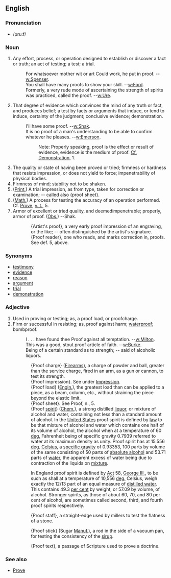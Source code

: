 ==English==
===Pronunciation===
*/pru:f/

===Noun===

# Any effort, process, or operation designed to establish or  discover a fact or truth; an act of testing; a test; a trial.
#:For whatsoever mother wit or art Could work, he put in proof.  --[[w:Spenser]].
#: You shall have many proofs to show your skill.  --[[w:Ford]].
#: Formerly, a very rude mode of ascertaining the strength of spirits was practiced, called the proof.  --[[w:Ure]].
# That degree of evidence which convinces the mind of any truth or fact, and produces belief; a test by facts or arguments that induce, or tend to induce, certainty of the judgment; conclusive evidence; demonstration.
#: I'll have some proof.  --[[w:Shak]].
#: It is no proof of a man's understanding to be able to confirm whatever he pleases.       --[[w:Emerson]].
#::Note: Properly speaking, proof is the effect or result of evidence, evidence is the medium of proof. [[Cf.]] [[Demonstration]], 1.
# The quality or state of having been proved or tried; firmness or hardness that resists impression, or does not yield to force; impenetrability of physical bodies.
# Firmness of mind; stability not to be shaken.
# ([[Print.]]) A trial impression, as from type, taken for correction or examination; -- called also {proof sheet}.
# ([[Math.]]) A process for testing the accuracy of an operation performed. Cf. [[Prove]], [[v. t.]], 5.
# Armor of excellent or tried quality, and deemedimpenetrable; properly, armor of proof. ([[Obs.]]) --Shak.

::{Artist's proof}, a very early proof impression of an engraving, or the like; -- often distinguished by the artist's signature.
::{Proof reader}, one who reads, and marks correction in, proofs. See def. 5, above.

===Synonyms===
*[[testimony]]
*[[evidence]] 
*[[reason]]
*[[argument]]
*[[trial]]
*[[demonstration]] 

=== Adjective ===
# Used in proving or testing; as, a proof load, or proofcharge.
# Firm or successful in resisting; as, proof against harm; [[waterproof]]; bombproof.
#: I . . . have found thee Proof against all temptation. --[[w:Milton]].
#: This was a good, stout proof article of faith. --[[w:Burke]].
#: Being of a certain standard as to strength; -- said of alcoholic liquors.

::{Proof charge} ([[Firearm]]s), a charge of powder and ball, greater than the service charge, fired in an arm, as a gun or cannon, to test its strength.
::{Proof impression}. See under [[Impression]].
::{Proof load} ([[Engin.]]), the greatest load than can be applied to a piece, as a beam, column, etc., without straining the piece beyond the elastic limit.
::{Proof sheet}. See Proof, n., 5.
::{Proof [[spirit]]} ([[Chem.]]), a strong distilled [[liquor]], or mixture  of alcohol and water, containing not less than a standard  amount of alcohol. In the [[United States]] proof spirit is defined by [[law]] to be that mixture of alcohol and water which contains one half of its volume of alcohol, the alcohol when at a temperature of 60 [[deg.]] Fahrenheit being of specific gravity 0.7939 referred to water at its maximum density as unity. Proof spirit has at 15.556 [[deg.]] [[W:Celsuis|Celsius]], a [[w:specific gravity|specific gravity]] of 0.93353, 100 parts by volume of the same consisting of 50 parts of [[w:absolute alcohol|absolute alcohol]] and 53.71 parts of [[water]], the apparent excess of water being due to contraction of the liquids on [[mixture]]. 

::In England proof spirit is defined by [[Act]] 58, [[w:George III|George III.]], to be such as shall at a temperature of 10,556 [[deg.]] Celsius, weigh exactly the 12/13 part of an equal measure of [[w:distilled water|distilled water]]. This contains 49.3 [[per cent]] by weight, or 57.09 by volume, of alcohol. Stronger spirits, as those of about 60, 70, and 80 per cent of alcohol, are sometimes called second, third, and fourth proof spirits respectively.

::{Proof staff}, a straight-edge used by millers to test the flatness of a stone.

::{Proof stick} (Sugar [[Manuf.]]), a rod in the side of a vacuum pan, for testing the consistency of the [[sirup]]. 

::{Proof text}, a passage of Scripture used to prove a doctrine.

===See also===
*[[Prove]]